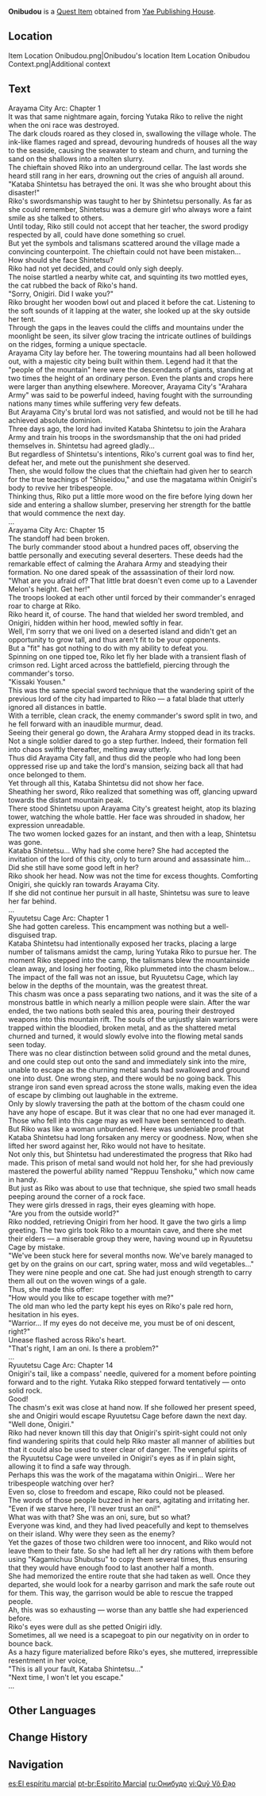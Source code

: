 {{Book Infobox
|id           = 101560
|image        = Item Someone's Diary.png
|type         = Quest Items
|quality      = 3
|region_lore  = None
|region_location = Inazuma
|description  = A standalone volume from the light novel series "Onibudou," written by [[Junkichi]], a writer with [[Yae Publishing House]]. This collection contains the first two major arcs in the story. The quality of the serialized version varies quite a bit, but it still enjoys a degree of popularity amongst readers.
|source1      = On a cabinet to the right of Yae Publishing House
}}
'''Onibudou''' is a [[Quest Item]] obtained from [[Yae Publishing House]].

==Location==
<gallery>
Item Location Onibudou.png|Onibudou's location
Item Location Onibudou Context.png|Additional context
</gallery>

==Text==
Arayama City Arc: Chapter 1<br>
It was that same nightmare again, forcing Yutaka Riko to relive the night when the oni race was destroyed.<br>
The dark clouds roared as they closed in, swallowing the village whole. The ink-like flames raged and spread, devouring hundreds of houses all the way to the seaside, causing the seawater to steam and churn, and turning the sand on the shallows into a molten slurry.<br>
The chieftain shoved Riko into an underground cellar. The last words she heard still rang in her ears, drowning out the cries of anguish all around.<br>
"Kataba Shintetsu has betrayed the oni. It was she who brought about this disaster!"<br>
Riko's swordsmanship was taught to her by Shintetsu personally. As far as she could remember, Shintetsu was a demure girl who always wore a faint smile as she talked to others.<br>
Until today, Riko still could not accept that her teacher, the sword prodigy respected by all, could have done something so cruel.<br>
But yet the symbols and talismans scattered around the village made a convincing counterpoint. The chieftain could not have been mistaken...<br>
How should she face Shintetsu?<br>
Riko had not yet decided, and could only sigh deeply.<br>
The noise startled a nearby white cat, and squinting its two mottled eyes, the cat rubbed the back of Riko's hand.<br>
"Sorry, Onigiri. Did I wake you?"<br>
Riko brought her wooden bowl out and placed it before the cat. Listening to the soft sounds of it lapping at the water, she looked up at the sky outside her tent.<br>
Through the gaps in the leaves could the cliffs and mountains under the moonlight be seen, its silver glow tracing the intricate outlines of buildings on the ridges, forming a unique spectacle.<br>
Arayama City lay before her. The towering mountains had all been hollowed out, with a majestic city being built within them. Legend had it that the "people of the mountain" here were the descendants of giants, standing at two times the height of an ordinary person. Even the plants and crops here were larger than anything elsewhere. Moreover, Arayama City's "Arahara Army" was said to be powerful indeed, having fought with the surrounding nations many times while suffering very few defeats.<br>
But Arayama City's brutal lord was not satisfied, and would not be till he had achieved absolute dominion.<br>
Three days ago, the lord had invited Kataba Shintetsu to join the Arahara Army and train his troops in the swordsmanship that the oni had prided themselves in. Shintetsu had agreed gladly...<br>
But regardless of Shintetsu's intentions, Riko's current goal was to find her, defeat her, and mete out the punishment she deserved.<br>
Then, she would follow the clues that the chieftain had given her to search for the true teachings of "Shiseidou," and use the magatama within Onigiri's body to revive her tribespeople.<br>
Thinking thus, Riko put a little more wood on the fire before lying down her side and entering a shallow slumber, preserving her strength for the battle that would commence the next day.<br>
...<br>
Arayama City Arc: Chapter 15<br>
The standoff had been broken.<br>
The burly commander stood about a hundred paces off, observing the battle personally and executing several deserters. These deeds had the remarkable effect of calming the Arahara Army and steadying their formation. No one dared speak of the assassination of their lord now.<br>
"What are you afraid of? That little brat doesn't even come up to a Lavender Melon's height. Get her!"<br>
The troops looked at each other until forced by their commander's enraged roar to charge at Riko.<br>
Riko heard it, of course. The hand that wielded her sword trembled, and Onigiri, hidden within her hood, mewled softly in fear.<br>
Well, I'm sorry that we oni lived on a deserted island and didn't get an opportunity to grow tall, and thus aren't fit to be your opponents.<br>
But a "fit" has got nothing to do with my ability to defeat you.<br>
Spinning on one tipped toe, Riko let fly her blade with a transient flash of crimson red. Light arced across the battlefield, piercing through the commander's torso.<br>
"Kissaki Yousen."<br>
This was the same special sword technique that the wandering spirit of the previous lord of the city had imparted to Riko &mdash; a fatal blade that utterly ignored all distances in battle.<br>
With a terrible, clean crack, the enemy commander's sword split in two, and he fell forward with an inaudible murmur, dead.<br>
Seeing their general go down, the Arahara Army stopped dead in its tracks. Not a single soldier dared to go a step further. Indeed, their formation fell into chaos swiftly thereafter, melting away utterly.<br>
Thus did Arayama City fall, and thus did the people who had long been oppressed rise up and take the lord's mansion, seizing back all that had once belonged to them.<br>
Yet through all this, Kataba Shintetsu did not show her face.<br>
Sheathing her sword, Riko realized that something was off, glancing upward towards the distant mountain peak.<br>
There stood Shintetsu upon Arayama City's greatest height, atop its blazing tower, watching the whole battle. Her face was shrouded in shadow, her expression unreadable.<br>
The two women locked gazes for an instant, and then with a leap, Shintetsu was gone.<br>
Kataba Shintetsu... Why had she come here? She had accepted the invitation of the lord of this city, only to turn around and assassinate him...<br>
Did she still have some good left in her?<br>
Riko shook her head. Now was not the time for excess thoughts. Comforting Onigiri, she quickly ran towards Arayama City.<br>
If she did not continue her pursuit in all haste, Shintetsu was sure to leave her far behind.<br>
...<br>
Ryuutetsu Cage Arc: Chapter 1<br>
She had gotten careless. This encampment was nothing but a well-disguised trap.<br>
Kataba Shintetsu had intentionally exposed her tracks, placing a large number of talismans amidst the camp, luring Yutaka Riko to pursue her. The moment Riko stepped into the camp, the talismans blew the mountainside clean away, and losing her footing, Riko plummeted into the chasm below...<br>
The impact of the fall was not an issue, but Ryuutetsu Cage, which lay below in the depths of the mountain, was the greatest threat.<br>
This chasm was once a pass separating two nations, and it was the site of a monstrous battle in which nearly a million people were slain. After the war ended, the two nations both sealed this area, pouring their destroyed weapons into this mountain rift. The souls of the unjustly slain warriors were trapped within the bloodied, broken metal, and as the shattered metal churned and turned, it would slowly evolve into the flowing metal sands seen today.<br>
There was no clear distinction between solid ground and the metal dunes, and one could step out onto the sand and immediately sink into the mire, unable to escape as the churning metal sands had swallowed and ground one into dust. One wrong step, and there would be no going back. This strange iron sand even spread across the stone walls, making even the idea of escape by climbing out laughable in the extreme.<br>
Only by slowly traversing the path at the bottom of the chasm could one have any hope of escape. But it was clear that no one had ever managed it. Those who fell into this cage may as well have been sentenced to death.<br>
But Riko was like a woman unburdened. Here was undeniable proof that Kataba Shintetsu had long forsaken any mercy or goodness. Now, when she lifted her sword against her, Riko would not have to hesitate.<br>
Not only this, but Shintetsu had underestimated the progress that Riko had made. This prison of metal sand would not hold her, for she had previously mastered the powerful ability named "Reppuu Tenshoku," which now came in handy.<br>
But just as Riko was about to use that technique, she spied two small heads peeping around the corner of a rock face.<br>
They were girls dressed in rags, their eyes gleaming with hope.<br>
"Are you from the outside world?"<br>
Riko nodded, retrieving Onigiri from her hood. It gave the two girls a limp greeting. The two girls took Riko to a mountain cave, and there she met their elders &mdash; a miserable group they were, having wound up in Ryuutetsu Cage by mistake.<br>
"We've been stuck here for several months now. We've barely managed to get by on the grains on our cart, spring water, moss and wild vegetables..."<br>
They were nine people and one cat. She had just enough strength to carry them all out on the woven wings of a gale.<br>
Thus, she made this offer:<br>
"How would you like to escape together with me?"<br>
The old man who led the party kept his eyes on Riko's pale red horn, hesitation in his eyes.<br>
"Warrior... If my eyes do not deceive me, you must be of oni descent, right?"<br>
Unease flashed across Riko's heart.<br>
"That's right, I am an oni. Is there a problem?"<br>
...<br>
Ryuutetsu Cage Arc: Chapter 14<br>
Onigiri's tail, like a compass' needle, quivered for a moment before pointing forward and to the right. Yutaka Riko stepped forward tentatively &mdash; onto solid rock.<br>
Good!<br>
The chasm's exit was close at hand now. If she followed her present speed, she and Onigiri would escape Ryuutetsu Cage before dawn the next day.<br>
"Well done, Onigiri."<br>
Riko had never known till this day that Onigiri's spirit-sight could not only find wandering spirits that could help Riko master all manner of abilities but that it could also be used to steer clear of danger. The vengeful spirits of the Ryuutetsu Cage were unveiled in Onigiri's eyes as if in plain sight, allowing it to find a safe way through.<br>
Perhaps this was the work of the magatama within Onigiri... Were her tribespeople watching over her?<br>
Even so, close to freedom and escape, Riko could not be pleased.<br>
The words of those people buzzed in her ears, agitating and irritating her.<br>
"Even if we starve here, I'll never trust an oni!"<br>
What was with that? She was an oni, sure, but so what?<br>
Everyone was kind, and they had lived peacefully and kept to themselves on their island. Why were they seen as the enemy?<br>
Yet the gazes of those two children were too innocent, and Riko would not leave them to their fate. So she had left all her dry rations with them before using "Kagamichuu Shubutsu" to copy them several times, thus ensuring that they would have enough food to last another half a month.<br>
She had memorized the entire route that she had taken as well. Once they departed, she would look for a nearby garrison and mark the safe route out for them. This way, the garrison would be able to rescue the trapped people.<br>
Ah, this was so exhausting &mdash; worse than any battle she had experienced before.<br>
Riko's eyes were dull as she petted Onigiri idly.<br>
Sometimes, all we need is a scapegoat to pin our negativity on in order to bounce back.<br>
As a hazy figure materialized before Riko's eyes, she muttered, irrepressible resentment in her voice,<br>
"This is all your fault, Kataba Shintetsu..."<br>
"Next time, I won't let you escape."<br>
...

==Other Languages==
{{Other Languages
|en      = Onibudou
|zhs     = 鬼武道
|zhs_rm  = Guǐ Wǔ Dào
|zht     = 鬼武道
|zht_rm  = Guǐ Wǔ Dào
|zh_tl   = 
|ja      = 鬼武道
|ja_rm   = Onibudou
|ja_tl   = Oni Martial Arts
|ko      = 귀무도
|ko_tl   = Road of Oni's Martial Arts
|es      = El espíritu marcial
|es_tl   = The Martial Spirit
|fr      = Onibudo
|fr_tl   = Onibudou
|ru      = Онибудо
|ru_tl   = Onibudou
|th      = ศาสตร์การต่อสู้ของโอนิ
|th_rm   = 
|th_tl   = 
|vi      = Quỷ Võ Đạo
|vi_tl   = 
|de      = Onibudou
|id      = Onibudou
|pt      = Espírito Marcial
|pt_tl   = 
|tr      = Dövüş Sanatları
|tr_tl   = Martial Arts
|it      = Onibudou
}}

==Change History==
{{Change History|2.1}}

==Navigation==
{{Book Navbox|None}}

[[es:El espíritu marcial]]
[[pt-br:Espírito Marcial]]
[[ru:Онибудо]]
[[vi:Quỷ Võ Đạo]]
